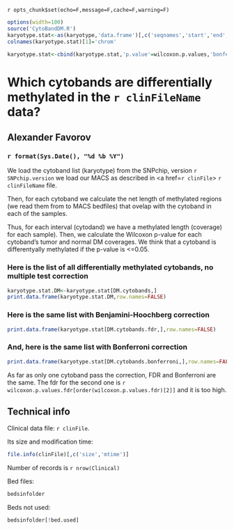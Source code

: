 `r opts_chunk$set(echo=F,message=F,cache=F,warning=F)`
<!-- cache is off, we save all the neccessary things in Rda -->

```{r load and calculate}
options(width=100)
source('CytoBandDM.R')
karyotype.stat<-as(karyotype,'data.frame')[,c('seqnames','start','end','name')]
colnames(karyotype.stat)[1]='chrom'

karyotype.stat<-cbind(karyotype.stat,'p.value'=wilcoxon.p.values,'bonferroni'=wilcoxon.p.values.bonferroni,'fdr'=wilcoxon.p.values.fdr,'is.hyper'=normals.are.less.methylated)
```


Which cytobands are differentially methylated in the `r clinFileName` data?
========================================================

Alexander Favorov  
-----------------------------------------------

### `r format(Sys.Date(), "%d %b %Y")` 


We load the cytoband list (karyotype) from the SNPchip, version `r SNPchip.version` we load our MACS as described in <a href=`r clinFile`> `r clinFileName` </a> file. 

Then, for each cytoband we calculate the net length of methylated regions (we read them from to MACS bedfiles) that ovelap with the cytoband in each of the samples.


Thus, for each interval (cytodand) we have a methylated length (coverage) for each sample).
Then, we calculate the Wilcoxon p-value for each cytoband's tumor and normal DM coverages.
We think that a cytoband is differentyally methylated if the p-value is <=0.05. 

### Here is the list of all differentially methylated cytobands, no multiple test correction

```{r print, no correction} 
karyotype.stat.DM<-karyotype.stat[DM.cytobands,]
print.data.frame(karyotype.stat.DM,row.names=FALSE)
```

### Here is the same list with Benjamini-Hoochberg correction
```{r print, with FDR} 
print.data.frame(karyotype.stat[DM.cytobands.fdr,],row.names=FALSE)
```

### And, here is the same list with Bonferroni correction
```{r print, with Bonferroni} 
print.data.frame(karyotype.stat[DM.cytobands.bonferroni,],row.names=FALSE)
```
As far as only one cytoband pass the correction, FDR and Bonferroni are the same. The fdr for the second one is `r wilcoxon.p.values.fdr[order(wilcoxon.p.values.fdr)[2]]` and it is too high. 

Technical info
-------------------------------
Clinical data file: `r clinFile`.

Its size and modification time: 
```{r file.info}
file.info(clinFile)[,c('size','mtime')] 
```
Number of records is `r nrow(Clinical)`

Bed files:
```{r bedsinfolder}
bedsinfolder
```
Beds not used:
```{r not in DNAids}
bedsinfolder[!bed.used]
```

